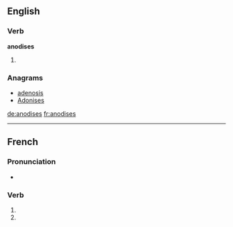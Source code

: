 ==English==

===Verb===
'''anodises'''

# {{third-person singular of|anodise}}

===Anagrams===
* [[adenosis#English|adenosis]]
* [[Adonises#English|Adonises]]

[[de:anodises]]
[[fr:anodises]]

----
{{also|anodisés}}
==French==

===Pronunciation===
* {{homophones|anodise|anodisent}}

===Verb===
{{fr-verb-form}}

# {{conjugation of|anodiser||2|s|pres|ind|lang=fr}}
# {{conjugation of|anodiser||2|s|pres|sub|lang=fr}}

{{rfc-auto}}